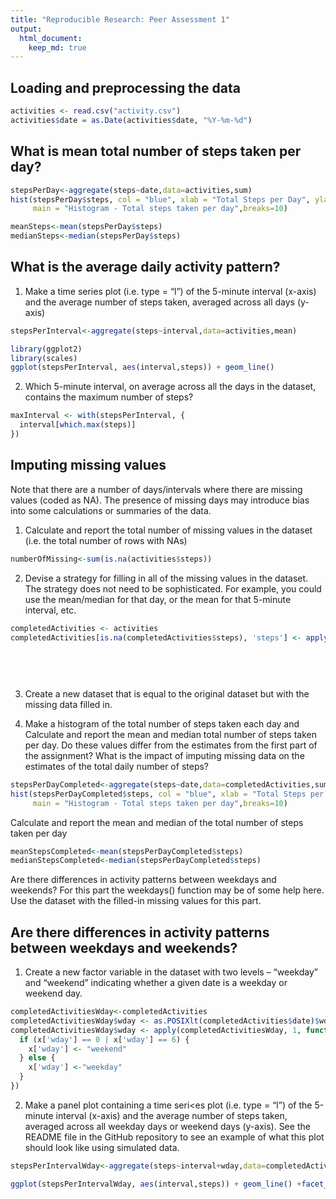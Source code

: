 ```yaml
---
title: "Reproducible Research: Peer Assessment 1"
output: 
  html_document:
    keep_md: true
---
```



## Loading and preprocessing the data
```r
activities <- read.csv("activity.csv")
activities$date = as.Date(activities$date, "%Y-%m-%d")
```

## What is mean total number of steps taken per day?
```r
stepsPerDay<-aggregate(steps~date,data=activities,sum)
hist(stepsPerDay$steps, col = "blue", xlab = "Total Steps per Day", ylab = "Frequency", 
     main = "Histogram - Total steps taken per day",breaks=10)
```

```r
meanSteps<-mean(stepsPerDay$steps)
medianSteps<-median(stepsPerDay$steps)
```

## What is the average daily activity pattern?

1. Make a time series plot (i.e. type = "l") of the 5-minute interval (x-axis) and the average number of steps taken, averaged across all days (y-axis)
```r
stepsPerInterval<-aggregate(steps~interval,data=activities,mean)

library(ggplot2)
library(scales)
ggplot(stepsPerInterval, aes(interval,steps)) + geom_line() 
```

2. Which 5-minute interval, on average across all the days in the dataset, contains the maximum number of steps?

```r
maxInterval <- with(stepsPerInterval, {
  interval[which.max(steps)]
})
```


## Imputing missing values

Note that there are a number of days/intervals where there are missing values
(coded as NA). The presence of missing days may introduce bias into some calculations 
or summaries of the data.

1. Calculate and report the total number of missing values in the dataset 
   (i.e. the total number of rows with NAs)
```r
numberOfMissing<-sum(is.na(activities$steps))
```

2. Devise a strategy for filling in all of the missing values in the dataset. 
   The strategy does not need to be sophisticated. For example, you could use the 
   mean/median for that day, or the mean for that 5-minute interval, etc.
```r
completedActivities <- activities
completedActivities[is.na(completedActivities$steps), 'steps'] <- apply(completedActivities[is.na(completedActivities$steps), ], 
                                                                        1, function(x, stepsPerInterval) {
                                                                          interval <- as.integer(x[3])
                                                                          x[1] <- stepsPerInterval[stepsPerInterval$interval == interval, 'steps']
                                                                        }, stepsPerInterval)

```

3. Create a new dataset that is equal to the original dataset but with the missing data filled in.

4. Make a histogram of the total number of steps taken each day and Calculate and report 
   the mean and median total number of steps taken per day. Do these values differ from the 
   estimates from the first part of the assignment? What is the impact of imputing missing data 
   on the estimates of the total daily number of steps?
```r
stepsPerDayCompleted<-aggregate(steps~date,data=completedActivities,sum)
hist(stepsPerDayCompleted$steps, col = "blue", xlab = "Total Steps per Day", ylab = "Frequency", 
     main = "Histogram - Total steps taken per day",breaks=10)
```

Calculate and report the mean and median of the total number of steps taken per day
```r
meanStepsCompleted<-mean(stepsPerDayCompleted$steps)
medianStepsCompleted<-median(stepsPerDayCompleted$steps)
```

Are there differences in activity patterns between weekdays and weekends?
For this part the weekdays() function may be of some help here. Use the dataset with the filled-in missing values for this part.




## Are there differences in activity patterns between weekdays and weekends?
1. Create a new factor variable in the dataset with two levels – “weekday” and “weekend” 
    indicating whether a given date is a weekday or weekend day.
```r
completedActivitiesWday<-completedActivities
completedActivitiesWday$wday <- as.POSIXlt(completedActivities$date)$wday
completedActivitiesWday$wday <- apply(completedActivitiesWday, 1, function(x) {
  if (x['wday'] == 0 | x['wday'] == 6) {
    x['wday'] <- "weekend"
  } else {
    x['wday'] <-"weekday"
  }
})
```

2. Make a panel plot containing a time seri<es plot (i.e. type = "l") of the 5-minute interval
    (x-axis) and the average number of steps taken, averaged across all weekday days or weekend 
    days (y-axis). See the README file in the GitHub repository to see an example of what this plot 
    should look like using simulated data.
```r
stepsPerIntervalWday<-aggregate(steps~interval+wday,data=completedActivitiesWday,mean)

ggplot(stepsPerIntervalWday, aes(interval,steps)) + geom_line() +facet_grid(wday ~ .)
```
